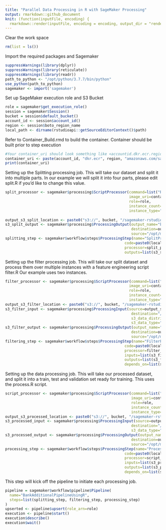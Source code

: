 ```yaml
---
title: "Parallel Data Processing in R with SageMaker Processing"
output: rmarkdown::github_document
knit: (function(inputFile, encoding) {
  rmarkdown::render(inputFile, encoding = encoding, output_dir = "rendered") })
---
```


Clear the work space

```r
rm(list = ls())
```

Import the required packages and Sagemaker 

```r
suppressWarnings(library(dplyr))
suppressWarnings(library(reticulate))
suppressWarnings(library(readr))
path_to_python <- "/opt/python/3.7.7/bin/python"
use_python(path_to_python)
sagemaker <- import('sagemaker')
```

Set up SageMaker execution role and S3 Bucket

```r
role = sagemaker$get_execution_role()
session = sagemaker$Session()
bucket = session$default_bucket()
account_id <- session$account_id()
region <- session$boto_region_name
local_path <- dirname(rstudioapi::getSourceEditorContext()$path)
```


Refer to Container_Build.rmd to build the container. Container should be built prior to step execution 
```r
#Your container_uri should look something like <accountid.dkr.ecr.region.amazonaws.com/sagemaker-r-processing:1.0>
container_uri <- paste(account_id, "dkr.ecr", region, "amazonaws.com/sagemaker-r-processing:1.0", sep=".")
print(container_uri)
```

Setting up the Splitting processing job. This will take our dataset and split it into multiple parts. In our example we will split it into four parts, please edit split.R if you'd like to change this value. 

```r
split_processor <- sagemaker$processing$ScriptProcessor(command=list("Rscript"),
                                                        image_uri=container_uri,
                                                        role=role,
                                                        instance_count=1L,
                                                        instance_type="ml.m5.large")
  
output_s3_split_location <- paste0("s3://", bucket, "/sagemaker-rstudio-example/split")
s3_split_output <- sagemaker$processing$ProcessingOutput(output_name="bank-additional-full-split",
                                                         destination=output_s3_split_location,
                                                         source="/opt/ml/processing/output")
splitting_step <- sagemaker$workflow$steps$ProcessingStep(name="SplitProcessingStep",
                                                      code=paste0(local_path, "/preprocessing/split.R"),
                                                      processor=split_processor,
                                                      outputs=list(s3_split_output))
```

Setting up the filter processing job. This will take our split dataset and process them over multiple instances with a feature engineering script filter.R Our example uses two instances.  


```r
filter_processor <- sagemaker$processing$ScriptProcessor(command=list("Rscript"),
                                                        image_uri=container_uri,
                                                        role=role,
                                                        instance_count=2L,
                                                        instance_type="ml.m5.large")
output_s3_filter_location <- paste0("s3://", bucket, "/sagemaker-rstudio-example/filtered")
s3_filter_input <- sagemaker$processing$ProcessingInput(source=output_s3_split_location,
                                                         destination="/opt/ml/processing/input",
                                                         s3_data_distribution_type="ShardedByS3Key",
                                                         s3_data_type="S3Prefix")
s3_filter_output <- sagemaker$processing$ProcessingOutput(output_name="bank-additional-full-filtered",
                                                         destination=output_s3_filter_location,
                                                         source="/opt/ml/processing/output")
filtering_step <- sagemaker$workflow$steps$ProcessingStep(name="FilterProcessingStep",
                                                      code=paste0(local_path, "/preprocessing/filter.R"),
                                                      processor=filter_processor,
                                                      inputs=list(s3_filter_input),
                                                      outputs=list(s3_filter_output),
                                                      depends_on=list(splitting_step))
```

Setting up the data processing  job. This will take our processed dataset, and split it into a train, test and validation set ready for training. This uses the process.R script. 


```r
script_processor <- sagemaker$processing$ScriptProcessor(command=list("Rscript"),
                                                         image_uri=container_uri,
                                                         role=role,
                                                         instance_count=1L,
                                                         instance_type="ml.m5.large")
output_s3_processed_location <- paste0("s3://", bucket, "/sagemaker-rstudio-example/processed")
s3_processed_input <- sagemaker$processing$ProcessingInput(source=output_s3_filter_location,
                                                         destination="/opt/ml/processing/input",
                                                         s3_data_type="S3Prefix")
s3_processed_output <- sagemaker$processing$ProcessingOutput(output_name="bank-additional-full-processed",
                                                         destination=output_s3_processed_location,
                                                         source="/opt/ml/processing/output")
processing_step <- sagemaker$workflow$steps$ProcessingStep(name="ProcessingStep",
                                                      code=paste0(local_path, "/preprocessing/process.R"),
                                                      processor=script_processor,
                                                      inputs=list(s3_processed_input),
                                                      outputs=list(s3_processed_output),
                                                      depends_on=list(splitting_step, filtering_step))
```

This step will kick off the pipeline to initiate each processing job.

```r
pipeline = sagemaker$workflow$pipeline$Pipeline(
  name="BankAdditionalPipelineUsingR",
  steps=list(splitting_step, filtering_step, processing_step)
)
upserted <- pipeline$upsert(role_arn=role)
execution <- pipeline$start()
execution$describe()
execution$wait()
```